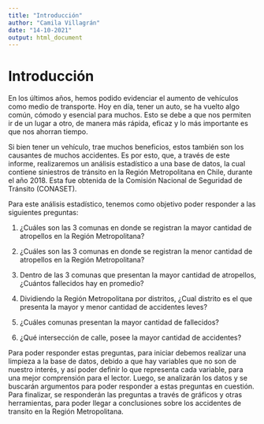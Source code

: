 ```yaml
---
title: "Introducción"
author: "Camila Villagrán"
date: "14-10-2021"
output: html_document
---
```

# Introducción 

En los últimos años, hemos podido evidenciar el aumento de vehículos como medio de transporte. Hoy en día, tener un auto, se ha vuelto algo común, cómodo y esencial para muchos. Esto se debe a que nos permiten ir de un lugar a otro, de manera más rápida, eficaz y lo más importante es que nos ahorran tiempo.

Si bien tener un vehículo, trae muchos beneficios, estos también son los causantes de muchos accidentes. Es por esto, que, a través de este informe, realizaremos un análisis estadístico a una base de datos, la cual contiene siniestros de tránsito en la Región Metropolitana en Chile, durante el año 2018. Esta fue obtenida de la Comisión Nacional de Seguridad de Tránsito (CONASET).

Para este análisis estadístico, tenemos como objetivo poder responder a las siguientes preguntas:

1)  ¿Cuáles son las 3 comunas en donde se registran la mayor cantidad de atropellos en la Región Metropolitana?

2)  ¿Cuáles son las 3 comunas en donde se registran la menor cantidad de atropellos en la Región Metropolitana?

3)  Dentro de las 3 comunas que presentan la mayor cantidad de atropellos, ¿Cuántos fallecidos hay en promedio?

4)  Dividiendo la Región Metropolitana por distritos, ¿Cual distrito es el que presenta la mayor y menor cantidad de accidentes leves?

5)  ¿Cuáles comunas presentan la mayor cantidad de fallecidos?

6)  ¿Qué intersección de calle, posee la mayor cantidad de accidentes?

Para poder responder estas preguntas, para iniciar debemos realizar una limpieza a la base de datos, debido a que hay variables que no son de nuestro interés, y así poder definir lo que representa cada variable, para una mejor comprensión para el lector. Luego, se analizarán los datos y se buscarán argumentos para poder responder a estas preguntas en cuestión. Para finalizar, se responderán las preguntas a través de gráficos y otras herramientas, para poder llegar a conclusiones sobre los accidentes de transito en la Región Metropolitana.

